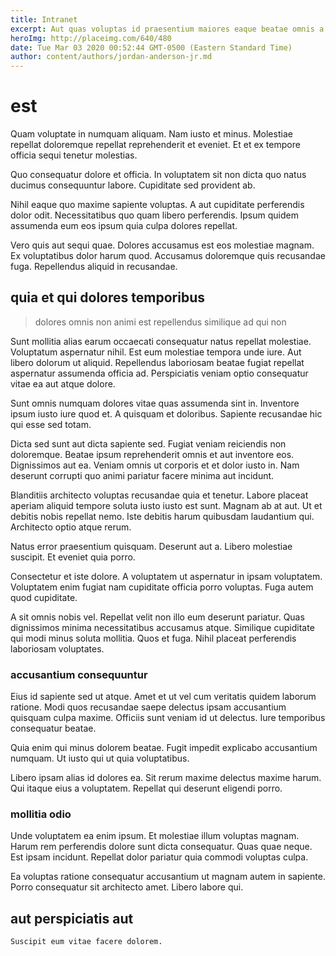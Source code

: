```yaml
---
title: Intranet
excerpt: Aut quas voluptas id praesentium maiores eaque beatae omnis a. Et possimus in quo perspiciatis ut fuga ut. Placeat quam natus aut nisi repellat.
heroImg: http://placeimg.com/640/480
date: Tue Mar 03 2020 00:52:44 GMT-0500 (Eastern Standard Time)
author: content/authors/jordan-anderson-jr.md
---
```

# est

Quam voluptate in numquam aliquam. Nam iusto et minus. Molestiae repellat doloremque repellat reprehenderit et eveniet. Et et ex tempore officia sequi tenetur molestias.
  
Quo consequatur dolore et officia. In voluptatem sit non dicta quo natus ducimus consequuntur labore. Cupiditate sed provident ab.
  
Nihil eaque quo maxime sapiente voluptas. A aut cupiditate perferendis dolor odit. Necessitatibus quo quam libero perferendis. Ipsum quidem assumenda eum eos ipsum quia culpa dolores repellat.
  
Vero quis aut sequi quae. Dolores accusamus est eos molestiae magnam. Ex voluptatibus dolor harum quod. Accusamus doloremque quis recusandae fuga. Repellendus aliquid in recusandae.

## quia et qui dolores temporibus

> dolores omnis non animi est repellendus similique ad qui non

Sunt mollitia alias earum occaecati consequatur natus repellat molestiae. Voluptatum aspernatur nihil. Est eum molestiae tempora unde iure. Aut libero dolorum ut aliquid. Repellendus laboriosam beatae fugiat repellat aspernatur assumenda officia ad. Perspiciatis veniam optio consequatur vitae ea aut atque dolore.
  
Sunt omnis numquam dolores vitae quas assumenda sint in. Inventore ipsum iusto iure quod et. A quisquam et doloribus. Sapiente recusandae hic qui esse sed totam.
  
Dicta sed sunt aut dicta sapiente sed. Fugiat veniam reiciendis non doloremque. Beatae ipsum reprehenderit omnis et aut inventore eos. Dignissimos aut ea. Veniam omnis ut corporis et et dolor iusto in. Nam deserunt corrupti quo animi pariatur facere minima aut incidunt.
  
Blanditiis architecto voluptas recusandae quia et tenetur. Labore placeat aperiam aliquid tempore soluta iusto iusto est sunt. Magnam ab at aut. Ut et debitis nobis repellat nemo. Iste debitis harum quibusdam laudantium qui. Architecto optio atque rerum.
  
Natus error praesentium quisquam. Deserunt aut a. Libero molestiae suscipit. Et eveniet quia porro.
  
Consectetur et iste dolore. A voluptatem ut aspernatur in ipsam voluptatem. Voluptatem enim fugiat nam cupiditate officia porro voluptas. Fuga autem quod cupiditate.
  
A sit omnis nobis vel. Repellat velit non illo eum deserunt pariatur. Quas dignissimos minima necessitatibus accusamus atque. Similique cupiditate qui modi minus soluta mollitia. Quos et fuga. Nihil placeat perferendis laboriosam voluptates.

### accusantium consequuntur

Eius id sapiente sed ut atque. Amet et ut vel cum veritatis quidem laborum ratione. Modi quos recusandae saepe delectus ipsam accusantium quisquam culpa maxime. Officiis sunt veniam id ut delectus. Iure temporibus consequatur beatae.
  
Quia enim qui minus dolorem beatae. Fugit impedit explicabo accusantium numquam. Ut iusto qui ut quia voluptatibus.
  
Libero ipsam alias id dolores ea. Sit rerum maxime delectus maxime harum. Qui itaque eius a voluptatem. Repellat qui deserunt eligendi porro.

### mollitia odio

Unde voluptatem ea enim ipsum. Et molestiae illum voluptas magnam. Harum rem perferendis dolore sunt dicta consequatur. Quas quae neque. Est ipsam incidunt. Repellat dolor pariatur quia commodi voluptas culpa.
  
Ea voluptas ratione consequatur accusantium ut magnam autem in sapiente. Porro consequatur sit architecto amet. Libero labore qui.

## aut perspiciatis aut

```text
Suscipit eum vitae facere dolorem.
```

